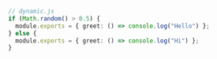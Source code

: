 ```typescript
// dynamic.js
if (Math.random() > 0.5) {
  module.exports = { greet: () => console.log("Hello") };
} else {
  module.exports = { greet: () => console.log("Hi") };
}
```
